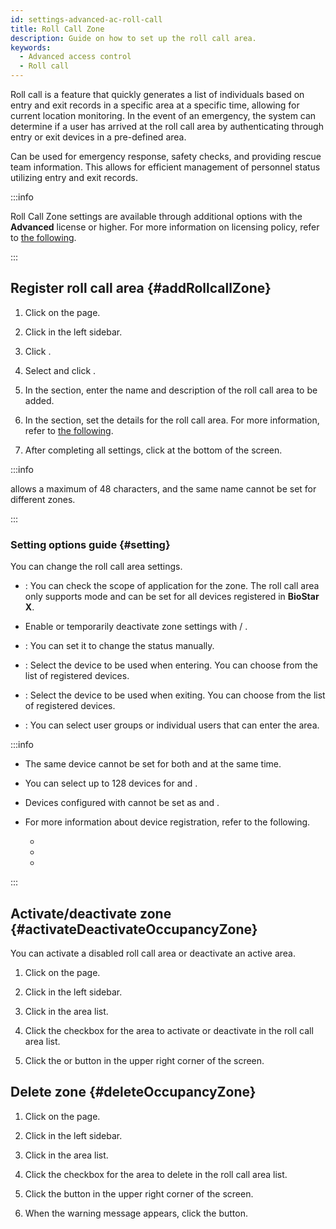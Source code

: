 ```yaml
---
id: settings-advanced-ac-roll-call
title: Roll Call Zone
description: Guide on how to set up the roll call area.
keywords:
  - Advanced access control
  - Roll call
---
```


Roll call is a feature that quickly generates a list of individuals based on entry and exit records in a specific area at a specific time, allowing for current location monitoring. In the event of an emergency, the system can determine if a user has arrived at the roll call area by authenticating through entry or exit devices in a pre-defined area.

Can be used for emergency response, safety checks, and providing rescue team information. This allows for efficient management of personnel status utilizing entry and exit records.

:::info

Roll Call Zone settings are available through additional options with the **Advanced** license or higher. For more information on licensing policy, refer to [the following](licensing#features-add-ons).

:::

## Register roll call area {#addRollcallZone}

1. Click <Cmd sid='shell.header.setting' /> on the <Cmd sid='shell.header.launcher' /> page.

2. Click <Cmd sid='setting.menu.advancedAc.root' /> in the left sidebar.

3. Click <Cmd sid='button.func.addZone' product='2' />.

4. Select <Cmd sid='zone.rollCall' product='2' /> and click <Cmd sid='button.apply' product='2' />.

5. In the <Cmd sid='common.info' product='2' /> section, enter the name and description of the roll call area to be added.

6. In the <Cmd sid='device.info.configuration' product='2' /> section, set the details for the roll call area. For more information, refer to [the following](#setting).

7. After completing all settings, click <Cmd sid='button.apply' product='2' /> at the bottom of the screen.

:::info

<Cmd sid='common.name' product='2' /> allows a maximum of 48 characters, and the same name cannot be set for different zones.

:::

### Setting options guide {#setting}

You can change the roll call area settings.

* <Cmd sid='zone.globalZone' product='2' />: You can check the scope of application for the zone. The roll call area only supports <Cmd sid='zone.globalZone.global' product='2' /> mode and can be set for all devices registered in **BioStar X**.

* Enable or temporarily deactivate zone settings with <Cmd sid='zone.pause.activated' product='2' /> / <Cmd sid='zone.pause.deactivate' product='2' />.

* <Cmd sid='zone.rollCall.manualStatusChange' product='2' />: You can set it to change the status manually.

* <Cmd sid='zone.entryDevices' product='2' />: Select the device to be used when entering. You can choose from the list of registered devices.

* <Cmd sid='zone.exitDevices' product='2' />: Select the device to be used when exiting. You can choose from the list of registered devices.

* <Cmd sid='common.users' product='2' />: You can select user groups or individual users that can enter the area.

:::info

* The same device cannot be set for both <Cmd sid='zone.entryDevices' product='2' /> and <Cmd sid='zone.exitDevices' product='2' /> at the same time.

* You can select up to 128 devices for <Cmd sid='zone.entryDevices' product='2' /> and <Cmd sid='zone.exitDevices' product='2' />.

* Devices configured with <Cmd sid='door.dualAuthentication' product='2' /> cannot be set as <Cmd sid='zone.entryDevices' product='2' /> and <Cmd sid='zone.exitDevices' product='2' />.

* For more information about device registration, refer to the following.

  * <DocLink docId='platform/biostar_x/settings-adding-devices' />

  * <DocLink docId='platform/biostar_x/settings-adding-wiegand' />

  * <DocLink docId='platform/biostar_x/settings-adding-slave-device' />

:::

## Activate/deactivate zone {#activateDeactivateOccupancyZone}

You can activate a disabled roll call area or deactivate an active area.

1. Click <Cmd sid='shell.header.setting' /> on the <Cmd sid='shell.header.launcher' /> page.

2. Click <Cmd sid='setting.menu.advancedAc.root' /> in the left sidebar.

3. Click <Cmd sid='zone.rollCall' product='2' /> in the area list.

4. Click the checkbox for the area to activate or deactivate in the roll call area list.

5. Click the <Cmd sid='zone.pause.activate' product='2' /> or <Cmd sid='zone.pause.deactivate' product='2' /> button in the upper right corner of the screen.

## Delete zone {#deleteOccupancyZone}

1. Click <Cmd sid='shell.header.setting' /> on the <Cmd sid='shell.header.launcher' /> page.

2. Click <Cmd sid='setting.menu.advancedAc.root' /> in the left sidebar.

3. Click <Cmd sid='zone.rollCall' product='2' /> in the area list.

4. Click the checkbox for the area to delete in the roll call area list.

5. Click the <Cmd sid='button.deleteZone' product='2' /> button in the upper right corner of the screen.

6. When the warning message appears, click the <Cmd sid='button.continue' product='2' /> button.


<ExploreListPages />
